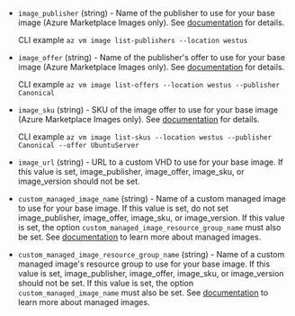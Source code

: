 <!-- Code generated from the comments of the Config struct in builder/azure/arm/config.go; DO NOT EDIT MANUALLY -->

- `image_publisher` (string) - Name of the publisher to use for your base image (Azure Marketplace Images only). See
  [documentation](https://docs.microsoft.com/en-us/cli/azure/vm/image)
  for details.
  
  CLI example `az vm image list-publishers --location westus`

- `image_offer` (string) - Name of the publisher's offer to use for your base image (Azure Marketplace Images only). See
  [documentation](https://docs.microsoft.com/en-us/cli/azure/vm/image)
  for details.
  
  CLI example
  `az vm image list-offers --location westus --publisher Canonical`

- `image_sku` (string) - SKU of the image offer to use for your base image (Azure Marketplace Images only). See
  [documentation](https://docs.microsoft.com/en-us/cli/azure/vm/image)
  for details.
  
  CLI example
  `az vm image list-skus --location westus --publisher Canonical --offer UbuntuServer`

- `image_url` (string) - URL to a custom VHD to use for your base image. If this value is set,
  image_publisher, image_offer, image_sku, or image_version should not be set.

- `custom_managed_image_name` (string) - Name of a custom managed image to use for your base image. If this value is set, do
  not set image_publisher, image_offer, image_sku, or image_version.
  If this value is set, the option
  `custom_managed_image_resource_group_name` must also be set. See
  [documentation](https://docs.microsoft.com/en-us/azure/storage/storage-managed-disks-overview#images)
  to learn more about managed images.

- `custom_managed_image_resource_group_name` (string) - Name of a custom managed image's resource group to use for your base image. If this
  value is set, image_publisher, image_offer, image_sku, or image_version should not be set.
  If this value is set, the option
  `custom_managed_image_name` must also be set. See
  [documentation](https://docs.microsoft.com/en-us/azure/storage/storage-managed-disks-overview#images)
  to learn more about managed images.

<!-- End of code generated from the comments of the Config struct in builder/azure/arm/config.go; -->
